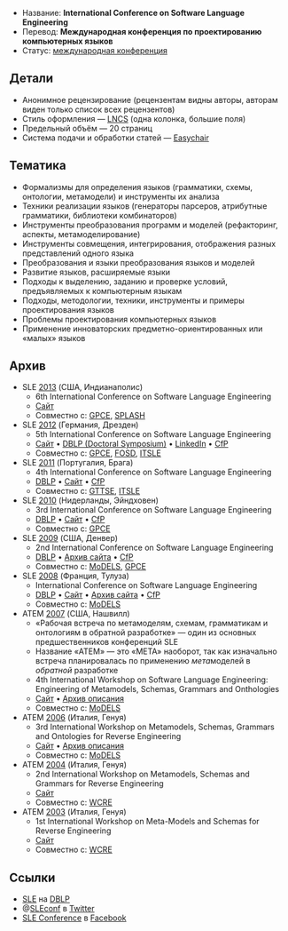 * Название: '''International Conference on Software Language Engineering'''
* Перевод: '''Международная конференция по проектированию компьютерных языков'''
* Статус: [[International Conference|международная конференция]]

== Детали ==
* Анонимное рецензирование (рецензентам видны авторы, авторам виден только список всех рецензентов)
* Стиль оформления — [[LNCS]] (одна колонка, большие поля)
* Предельный объём — 20 страниц
* Система подачи и обработки статей — [[Easychair]]

== Тематика ==
* Формализмы для определения языков (грамматики, схемы, онтологии, метамодели) и инструменты их анализа
* Техники реализации языков (генераторы парсеров, атрибутные грамматики, библиотеки комбинаторов)
* Инструменты преобразования программ и моделей (рефакторинг, аспекты, метамоделирование)
* Инструменты совмещения, интегрирования, отображения разных представлений одного языка
* Преобразования и языки преобразования языков и моделей
* Развитие языков, расширяемые языки
* Подходы к выделению, заданию и проверке условий, предъявляемых к компьютерным языкам
* Подходы, методологии, техники, инструменты и примеры проектирования языков
* Проблемы проектирования компьютерных языков
* Применение инноваторских предметно-ориентированных или «малых» языков

== Архив ==
* SLE [[2013]] (США, Индианаполис)
** 6th International Conference on Software Language Engineering
** [http://planet-sl.org/sle2013/ Сайт]
** Совместно с: [[GPCE]], [[SPLASH]]
* SLE [[2012]] (Германия, Дрезден)
** 5th International Conference on Software Language Engineering
** [http://planet-sl.org/sle2012/ Сайт] • [http://dblp.uni-trier.de/db/conf/sle/sle2012d.html DBLP (Doctoral Symposium)] • [http://events.linkedin.com/sle-2012-905279 LinkedIn] • [http://wikicfp.com/cfp/servlet/event.showcfp?eventid=20977&copyownerid=420 CfP]
** Совместно с: [[GPCE]], [[FOSD]], [[ITSLE]]
* SLE [[2011]] (Португалия, Брага)
** 4th International Conference on Software Language Engineering
** [http://dblp.uni-trier.de/db/conf/sle/sle2011.html DBLP] • [http://planet-sl.org/sle2011/ Сайт] • [http://wikicfp.com/cfp/servlet/event.showcfp?eventid=14544&copyownerid=21277 CfP]
** Совместно с: [[GTTSE]], [[ITSLE]]
* SLE [[2010]] (Нидерланды, Эйндховен)
** 3rd International Conference on Software Language Engineering
** [http://dblp.uni-trier.de/db/conf/sle/sle2010.html DBLP] • [http://planet-sl.org/sle2010/ Сайт] • [http://wikicfp.com/cfp/servlet/event.showcfp?eventid=8563&copyownerid=9565 CfP]
** Совместно с: [[GPCE]]
* SLE [[2009]] (США, Денвер)
** 2nd International Conference on Software Language Engineering
** [http://dblp.uni-trier.de/db/conf/sle/sle2009.html DBLP] • [http://web.archive.org/web/20101011091928/http://planet-sl.org/sle2009/ Архив сайта] • [http://wikicfp.com/cfp/servlet/event.showcfp?eventid=4668&copyownerid=3290 CfP]
** Совместно с: [[MoDELS]], [[GPCE]]
* SLE [[2008]] (Франция, Тулуза)
** International Conference on Software Language Engineering
** [http://dblp.uni-trier.de/db/conf/sle/sle2008.html DBLP] • [http://planet-sl.org/sle2008/ Сайт] • [http://web.archive.org/web/20081013114121/http://planet-sl.org/sle2008/ Архив сайта] • [http://wikicfp.com/cfp/servlet/event.showcfp?eventid=3151&copyownerid=2 CfP]
** Совместно с: [[MoDELS]]
* ATEM [[2007]] (США, Нашвилл)
** «Рабочая встреча по метамоделям, схемам, грамматикам и онтологиям в обратной разработке» — один из основных предшественников конференций SLE
** Название «ATEM» — это «META» наоборот, так как изначально встреча планировалась по применению ''мета''моделей в ''обратной'' разработке
** 4th International Workshop on Software Language Engineering: Engineering of Metamodels, Schemas, Grammars and Onthologies
** [http://www.megaplanet.org/atem2007/ Сайт] • [http://web.archive.org/web/20090316063623/http://models2007.isis.vanderbilt.edu/workshops.html#w2 Архив описания]
** Совместно с: [[MoDELS]]
* ATEM [[2006]] (Италия, Генуя)
** 3rd International Workshop on Metamodels, Schemas, Grammars and Ontologies for Reverse Engineering
** [http://planet-mde.org/atem2006/ Сайт] • [http://web.archive.org/web/20071102151834/http://www.disi.unige.it/researchsites/models06/workshops.php Архив описания]
** Совместно с: [[MoDELS]]
* ATEM [[2004]] (Италия, Генуя)
** 2nd International Workshop on Metamodels, Schemas and Grammars for Reverse Engineering
** [http://planet-mde.org/atem2004/ Сайт]
** Совместно с: [[WCRE]]
* ATEM [[2003]] (Италия, Генуя)
** 1st International Workshop on Meta-Models and Schemas for Reverse Engineering
** [http://planet-mde.org/atem2003/ Сайт]
** Совместно с: [[WCRE]]


== Ссылки ==
* [http://dblp.uni-trier.de/db/conf/sle/ SLE] на [[DBLP]]
* @[http://twitter.com/sleconf SLEconf] в [[Twitter]]
* [http://www.facebook.com/sleconf SLE Conference] в [[Facebook]]
